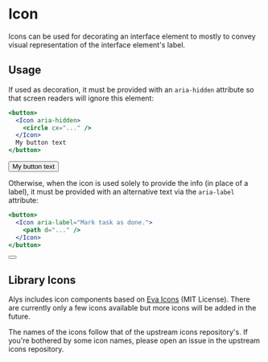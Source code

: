 

<Meta title="Components/Icon" component={Icon} />

# Icon

Icons can be used for decorating an interface element to mostly to convey visual representation of
the interface element's label.

## Usage

If used as decoration, it must be provided with an `aria-hidden` attribute so that screen readers
will ignore this element:

```jsx
<button>
  <Icon aria-hidden>
    <circle cx="..." />
  </Icon>
  My button text
</button>
```

<Preview>
  <Story name="Icon as decoration">
    <button>
      <Icon style={{ marginRight: 10 }} aria-hidden>
        <circle cx="12" cy="12" r="9" stroke="lightsalmon" strokeWidth="3" fill="lightskyblue" />
      </Icon>
      My button text
    </button>
  </Story>
</Preview>

Otherwise, when the icon is used solely to provide the info (in place of a label), it must be
provided with an alternative text via the `aria-label` attribute:

```jsx
<button>
  <Icon aria-label="Mark task as done.">
    <path d="..." />
  </Icon>
</button>
```

<Preview>
  <Story name="Icon as sole visual representation">
    <button>
      <Icon aria-label="Mark task as done.">
        <path d="M9.86 18a1 1 0 0 1-.73-.32l-4.86-5.17a1 1 0 1 1 1.46-1.37l4.12 4.39 8.41-9.2a1 1 0 1 1 1.48 1.34l-9.14 10a1 1 0 0 1-.73.33z" />
      </Icon>
    </button>
  </Story>
</Preview>

<Props of={Icon} />

## Library Icons

Alys includes icon components based on [Eva Icons](https://github.com/akveo/eva-icons) (MIT
License). There are currently only a few icons available but more icons will be added in the future.

The names of the icons follow that of the upstream icons repository's. If you're bothered by some
icon names, please open an issue in the upstream icons repository.

<Story name="Icon showcase">
  <IconShowcase icons={icons} />
</Story>
